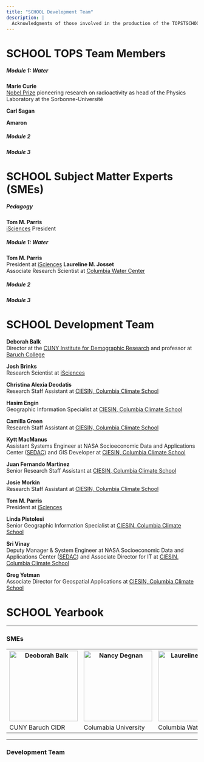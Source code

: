 ```yaml
---
title: "SCHOOL Development Team"
description: |
  Acknowledgments of those involved in the production of the TOPSTSCHOOL Modules
---
```

# SCHOOL TOPS Team Members
##### Module 1: Water
**Marie Curie**\
[Nobel Prize](https://www.nobelprize.org/prizes/physics/1903/marie-curie/biographical/) pioneering research on radioactivity as head of the Physics Laboratory at the Sorbonne-Université

**Carl Sagan**

**Amaron**

##### Module 2
##### Module 3

# SCHOOL Subject Matter Experts (SMEs)
##### Pedagogy
**Tom M. Parris**\
[iSciences](https://www.isciences.com/) President

##### Module 1: Water
**Tom M. Parris**\
President at [iSciences](https://www.isciences.com/) 
**Laureline M. Josset**\
Associate Research Scientist at [Columbia Water Center](https://water.columbia.edu/)

##### Module 2
##### Module 3

# SCHOOL Development Team
**Deborah Balk **\
Director at the [CUNY Institute for Demographic Research](https://www.cuny.edu/about/centers-and-institutes/demographic-research/) and professor at [Baruch College](https://www.baruch.cuny.edu/)

**Josh Brinks **\
Research Scientist at [iSciences](https://www.isciences.com/) 

**Christina Alexia Deodatis **\
Research Staff Assistant at [CIESIN, Columbia Climate School](https://www.ciesin.columbia.edu/index.html)

**Hasim Engin **\
Geographic Information Specialist at [CIESIN, Columbia Climate School](https://www.ciesin.columbia.edu/index.html)

**Camilla Green**\
Research Staff Assistant at [CIESIN, Columbia Climate School](https://www.ciesin.columbia.edu/index.html)

**Kytt MacManus**\
Assistant Systems Engineer at NASA Socioeconomic Data and Applications Center $($[SEDAC](https://sedac.ciesin.columbia.edu/)$)$ and GIS Developer at [CIESIN, Columbia Climate School](https://www.ciesin.columbia.edu/index.html)

**Juan Fernando Martinez**\
Senior Research Staff Assistant at [CIESIN, Columbia Climate School](https://www.ciesin.columbia.edu/index.html)

**Josie Morkin **\
Research Staff Assistant at [CIESIN, Columbia Climate School](https://www.ciesin.columbia.edu/index.html)

**Tom M. Parris**\
President at [iSciences](https://www.isciences.com/) 

**Linda Pistolesi **\
Senior Geographic Information Specialist at [CIESIN, Columbia Climate School](https://www.ciesin.columbia.edu/index.html)

**Sri Vinay **\
Deputy Manager & System Engineer at NASA Socioeconomic Data and Applications Center $($[SEDAC](https://sedac.ciesin.columbia.edu/)$)$ and Associate Director for IT at [CIESIN, Columbia Climate School](https://www.ciesin.columbia.edu/index.html)

**Greg Yetman **\
Associate Director for Geospatial Applications at [CIESIN, Columbia Climate School](https://www.ciesin.columbia.edu/index.html)


# SCHOOL Yearbook
<hr>
### SMEs
<table>
  <tr>
    <th><img src="./images/SME/Balk_headshot3.png" alt="Deoborah Balk" width="180" height="185"/></th>
    <th><img src="./images/SME/Degman_headshot3.png" alt="Nancy Degnan" width="180" height="185"/></th>
    <th><img src="./images/SME/Josset_headshot3.png" alt="Laureline Josset" width="180" height="185"/></th>
    <th><img src="./images/SME/Meade_headshot3.png" alt="Ryan Meade" width="180" height="185"/></th>
    <th><img src="./images/SME/Parris_headshot3.png" alt="Thomas Parris" width="180" height="185"/></th>
  </tr>
   <tr>
    <td>CUNY Baruch CIDR</td>
    <td>Columabia University</td>
    <td>Columbia Water Center</td>
    <td>SUNY Binghampton</td>
    <td>iScience</td>
  </tr>
</table>
<hr>
### Development Team


